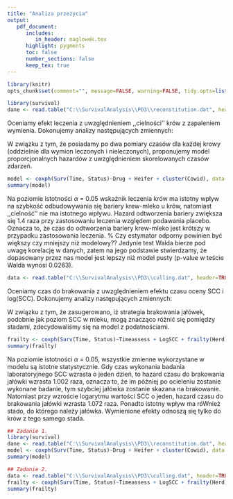 ```yaml
---
title: "Analiza przeżycia"
output: 
   pdf_document:
      includes:
         in_header: naglowek.tex
      highlight: pygments
      toc: false
      number_sections: false
      keep_tex: true
---
```


```r
library(knitr)
opts_chunk$set(comment="", message=FALSE, warning=FALSE, tidy.opts=list(keep.blank.line=TRUE, width.cutoff=120),options(width=120), cache=TRUE,fig.align='center',fig.height=6, fig.width=10,fig.path='figure/beamer-',fig.show='hold',size='footnotesize', cache=FALSE)
```

\thispagestyle{fancy}
\section{Zadanie 1}
```r
library(survival)
dane <- read.table("C:\\SurvivalAnalysis\\PD3\\reconstitution.dat", header=TRUE, sep=",")
```

Oceniamy efekt leczenia z uwzględnieniem ,,cielności'' krów z zapaleniem wymienia. Dokonujemy analizy następujących zmiennych:
\begin{itemize}
\item cowid -- id krowy
\item time -- czas do odtworzenia bariery (w dniach)
\item status -- wskaźnik odtworzenia bariery (0 –- nie, 1 -- tak)
\item drug -- leczenie (0 –- placebo, 1 -- aktywny lek)
\item heifer -- wskaźnik „cielności” (0 –- dwa lub więcej cielęta, 1 –- jedno lub
jałówka)
\end{itemize}

W związku z tym, że posiadamy po dwa pomiary czasów dla każdej krowy (oddzielnie dla wymion leczonych i nieleczonych), proponujemy model proporcjonalnych hazardów z uwzględnieniem skorelowanych czasów zdarzeń.

```r
model <- coxph(Surv(Time, Status)~Drug + Heifer + cluster(Cowid), data = dane) 
summary(model)
```

Na poziomie istotności $\alpha$ = 0.05 wskaźnik leczenia krów ma istotny wpływ  na szybkość odbudowywania się bariery krew-mleko u krów, natomiast ,,cielność'' nie ma istotnego wpływu. Hazard odtworzenia bariery zwiększa się 1.4 raza przy zastosowaniu leczenia względem podawania placebo. Oznacza to, że czas do odtworzenia bariery krew-mleko jest krótszy w przypadku zastosowania leczenia. 
% Czy estymator odporny powinien być większy czy mniejszy niż modelowy??
Jedynie test Walda bierze pod uwagę korelację w danych, zatem na jego podstawie stwierdzamy, że dopasowany przez nas model jest lepszy niż model pusty (p-value w teście Walda wynosi 0.0263).


\section{Zadanie 2}
```r
data <- read.table("C:\\SurvivalAnalysis\\PD3\\culling.dat", header=TRUE, sep=",")
```

Oceniamy czas do brakowania z uwzględnieniem efektu czasu oceny SCC i log(SCC). Dokonujemy analizy następujących zmiennych:
\begin{itemize}
\item cowid -- id jałówki
\item time -- czas do brakowania (w dniach)
\item status -- wskaźnik brakowania (0 –- nie, 1 -- tak)
\item herd -- id stada
\item timeassess -- czas badania laboratoryjnego SCC (w dniach)
\item logSCC -- logarytm wartosci SCC
\end{itemize}

W związku z tym, że zasugerowano, iż strategia brakowania jałówek, podobnie jak poziom SCC w mleku, mogą znacząco różnić się pomiędzy stadami, zdecydowaliśmy się na model z podatnościami. 

```r
frailty <- coxph(Surv(Time, Status)~Timeassess + LogSCC + frailty(Herd), data = data)
summary(frailty)
```

Na poziomie istotności $\alpha$ = 0.05, wszystkie zmienne wykorzystane w modelu są istotne statystycznie. Gdy czas wykonania badania laboratoryjnego SCC wzrasta o jeden dzień, to hazard czasu do brakowania jałówki wzrasta 1.002 raza, oznacza to, że im później po ocieleniu zostanie wykonane badanie, tym szybciej jałówka zostanie skazana na brakowanie. Natomiast przy wzroście logarytmu wartości SCC o jeden, hazard czasu do brakowania jałówki wzrasta 1.072 raza. Ponadto istotny wpływ ma róWnież stado, do którego należy jałówka. Wymienione efekty odnoszą się tylko do krów z tego samego stada.



\newpage
\textbf{Kody:} 
```r
## Zadanie 1.
library(survival)
dane <- read.table("C:\\SurvivalAnalysis\\PD3\\reconstitution.dat", header=TRUE, sep=",")
model <- coxph(Surv(Time, Status)~Drug + Heifer + cluster(Cowid), data = dane) 
summary(model)

## Zadanie 2.
data <- read.table("C:\\SurvivalAnalysis\\PD3\\culling.dat", header=TRUE, sep=",")
frailty <- coxph(Surv(Time, Status)~Timeassess + LogSCC + frailty(Herd), data = data)
summary(frailty)
```

